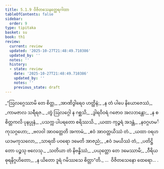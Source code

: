 ```yaml
---
title: 5.1.9 ဝိဇိတသေနတ္ထေရဂါထာ
tableOfContents: false
sidebar:
  order: 9
type: tipitaka
basket: su
book: th1
review:
  current: review
  updated: '2025-10-27T21:48:49.710386'
  updated_by: ''
  notes: ''
  history:
  - state: review
    date: '2025-10-27T21:48:49.710386'
    updated_by: ''
    notes: ''
    previous_state: draft
---
```



<ReviewStatus review={frontmatter.review} showDetails={true} />

<HypothesisAnnotation frontmatter={frontmatter} />

<DynamicBreadcrumb />

<Division number="355" book="th1" e="ch" v="19" p="279">

<Paragraph number="615" type="verses" book="th1">
_“ဩလဂ္ဂေဿာမိ တေ စိတ္တ,_  
_အာဏိဒွါရေဝ ဟတ္ထိနံ;_  
_န တံ ပါပေ နိယောဇေဿံ,_  
_ကာမဇာလ သရီရဇ._  

</Paragraph>

</Division>
<Division number="356" book="th1" e="ch" v="19" p="279">

<Paragraph number="616" type="verses" book="th1">
_တွံ ဩလဂ္ဂေါ န ဂစ္ဆသိ,_  
_ဒွါရဝိဝရံ ဂဇောဝ အလဘန္တော;_  
_န စ စိတ္တကလိ ပုနပ္ပုနံ,_  
_ပသက္က ပါပရတော စရိဿသိ._  

</Paragraph>

</Division>
<Division number="357" book="th1" e="ch" v="19" p="279">

<Paragraph number="617" type="verses" book="th1">
_ယထာ ကုဉ္ဇရံ အဒန္တံ,_  
_နဝဂ္ဂဟမင်္ကုသဂ္ဂဟော;_  
_ဗလဝါ အာဝတ္တေတိ အကာမံ,_  
_ဧဝံ အာဝတ္တယိဿံ တံ._  

</Paragraph>

</Division>
<Division number="358" book="th1" e="ch" v="19" p="279">

<Paragraph number="618" type="verses" book="th1">
_ယထာ ဝရဟယဒမကုသလော,_  
_သာရထိ ပဝရော ဒမေတိ အာဇညံ;_  
_ဧဝံ ဒမယိဿံ တံ,_  
_ပတိဋ္ဌိတော ပဉ္စသု ဗလေသု._  

</Paragraph>

</Division>
<Division number="359" book="th1" e="ch" v="19" p="279">

<Paragraph number="619" type="verses" book="th1">
_သတိယာ တံ နိဗန္ဓိဿံ,_  
_ပယုတ္တော တေ ဒမေဿာမိ;_  
_ဝီရိယဓုရနိဂ္ဂဟိတော,_  
_န ယိတော ဒူရံ ဂမိဿသေ စိတ္တာ”တိ._  


</Paragraph>
</Division>

<Paragraph number="620" type="center" book="th1">
…  ဝိဇိတသေနော ထေရော… .
</Paragraph>